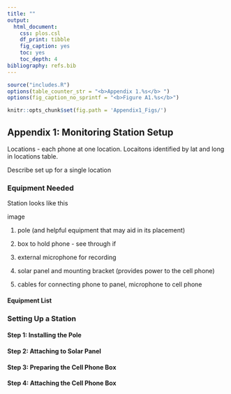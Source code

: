 ```yaml
---
title: ""
output: 
  html_document:
    css: plos.csl
    df_print: tibble
    fig_caption: yes
    toc: yes
    toc_depth: 4
bibliography: refs.bib
---
```


```r
source("includes.R")
options(table_counter_str = "<b>Appendix 1.%s</b> ")
options(fig_caption_no_sprintf = "<b>Figure A1.%s</b>")

knitr::opts_chunk$set(fig.path = 'Appendix1_Figs/')

```

## Appendix 1: Monitoring Station Setup

Locations - each phone at one location.  Locaitons identified by lat and long in locations table.

Describe set up for a single location

### Equipment Needed

Station looks like this

image

1.  pole (and helpful equipment that may aid in its placement)

2.  box to hold phone - see through if 

3.  external microphone for recording

5. solar panel and mounting bracket (provides power to the cell phone)

6.  cables for connecting phone to panel, microphone to cell phone

####  Equipment List


### Setting Up a Station

#### Step 1: Installing the Pole

#### Step 2: Attaching to Solar Panel

#### Step 3: Preparing the Cell Phone Box

#### Step 4: Attaching the Cell Phone Box







